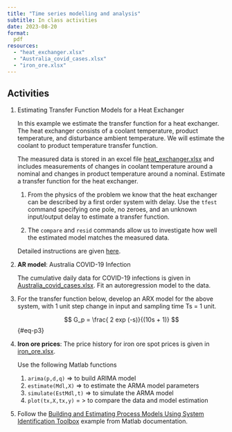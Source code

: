 ```yaml
---
title: "Time series modelling and analysis"
subtitle: In class activities
date: 2023-08-20
format:
  pdf
resources:
  - "heat_exchanger.xlsx"
  - "Australia_covid_cases.xlsx"
  - "iron_ore.xlsx"
---
```


## Activities

1. Estimating Transfer Function Models for a Heat Exchanger

   In this example we estimate the transfer function for a heat exchanger. The heat exchanger consists of a coolant temperature, product temperature, and disturbance ambient temperature. We will estimate the coolant to product temperature transfer function.

   The measured data is stored in an excel file [heat_exchanger.xlsx](heat_exchanger.xlsx) and includes measurements of changes in coolant temperature around a nominal and changes in product temperature around a nominal. Estimate a transfer function for the heat exchanger. 

   1. From the physics of the problem we know that the heat exchanger can be described by a first order system with delay. Use the `tfest` command specifying one pole, no zeroes, and an unknown input/output delay to estimate a transfer function.
   
   2. The `compare` and `resid` commands allow us to investigate how well the estimated model matches the measured data.
      
   Detailed instructions are given [here](https://au.mathworks.com/help/ident/ug/estimating-transfer-function-models-for-a-heat-exchanger.html). 
   
2. **AR model**: Australia COVID-19 Infection

   The cumulative daily data for COVID-19 infections is given in [Australia_covid_cases.xlsx](Australia_covid_cases.xlsx). Fit an autoregression model to the data. 

3. For the transfer function below, develop an ARX model for the above system, with 1 unit step change in input and sampling time Ts = 1 unit. 
   
   $$
   G_p = \frac{ 2 exp (-s)}{(10s + 1)}
   $${#eq-p3}

4. **Iron ore prices**: The price history for iron ore spot prices is given in [iron_ore.xlsx](iron_ore.xlsx). 

   Use the following Matlab functions
   1. `arima(p,d,q)` => to build ARIMA model
   2. `estimate(Mdl,X)` => to estimate the ARMA model parameters
   3. `simulate(EstMdl,t)` => to simulate the ARMA model
   4. `plot(tx,X,tx,y)` = > to compare the data and model estimation

5. Follow the [Building and Estimating Process Models Using System Identification Toolbox](https://au.mathworks.com/help/ident/ug/building-and-estimating-process-models-using-system-identification-toolbox.html) example from Matlab documentation. 
